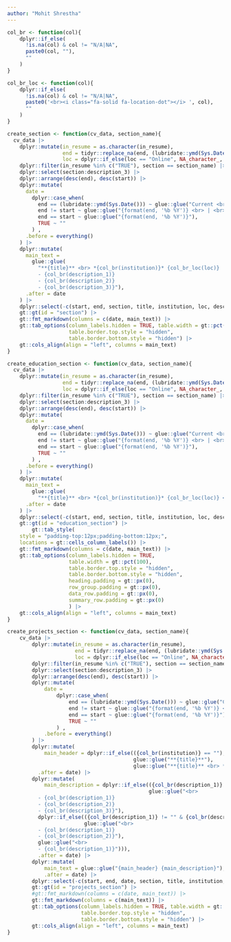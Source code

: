 ```yaml
---
author: "Mohit Shrestha"
---
```


<!-- Functions -->

```r
col_br <- function(col){
    dplyr::if_else(
      !is.na(col) & col != "N/A|NA", 
      paste0(col, ""),
      ""
    )
}

col_br_loc <- function(col){
    dplyr::if_else(
      !is.na(col) & col != "N/A|NA", 
      paste0('<br><i class="fa-solid fa-location-dot"></i> ', col),
      ""
    )
}

create_section <- function(cv_data, section_name){
  cv_data |>
    dplyr::mutate(in_resume = as.character(in_resume),
                  end = tidyr::replace_na(end, (lubridate::ymd(Sys.Date()))),
                  loc = dplyr::if_else(loc == "Online", NA_character_, loc)) |>
    dplyr::filter(in_resume %in% c("TRUE"), section == section_name) |>
    dplyr::select(section:description_3) |>
    dplyr::arrange(desc(end), desc(start)) |>
    dplyr::mutate(
      date =
        dplyr::case_when(
          end == (lubridate::ymd(Sys.Date())) ~ glue::glue("Current <br> | <br> {format(start, '%b %Y')}"),
          end != start ~ glue::glue("{format(end, '%b %Y')} <br> | <br> {format(start, '%b %Y')}"),
          end == start ~ glue::glue("{format(end, '%b %Y')}"),
          TRUE ~ ""
        ) ,
      .before = everything()
    ) |>
    dplyr::mutate(
      main_text =
        glue::glue(
          "**{title}** <br> *{col_br(institution)}* {col_br_loc(loc)}
          - {col_br(description_1)}
          - {col_br(description_2)} 
          - {col_br(description_3)}"),
      .after = date
    ) |>
    dplyr::select(-c(start, end, section, title, institution, loc, description_1, description_2, description_3)) |>
    gt::gt(id = "section") |>
    gt::fmt_markdown(columns = c(date, main_text)) |> 
    gt::tab_options(column_labels.hidden = TRUE, table.width = gt::pct(100),
                    table.border.top.style = "hidden",
                    table.border.bottom.style = "hidden") |> 
    gt::cols_align(align = "left", columns = main_text)
}

create_education_section <- function(cv_data, section_name){
  cv_data |>
    dplyr::mutate(in_resume = as.character(in_resume),
                  end = tidyr::replace_na(end, (lubridate::ymd(Sys.Date()))),
                  loc = dplyr::if_else(loc == "Online", NA_character_, loc)) |>
    dplyr::filter(in_resume %in% c("TRUE"), section == section_name) |>
    dplyr::select(section:description_3) |>
    dplyr::arrange(desc(end), desc(start)) |>
    dplyr::mutate(
      date =
        dplyr::case_when(
          end == (lubridate::ymd(Sys.Date())) ~ glue::glue("Current <br> | <br> {format(start, '%b %Y')}"),
          end != start ~ glue::glue("{format(end, '%b %Y')} <br> | <br> {format(start, '%b %Y')}"),
          end == start ~ glue::glue("{format(end, '%b %Y')}"),
          TRUE ~ ""
        ) ,
      .before = everything()
    ) |>
    dplyr::mutate(
      main_text =
        glue::glue(
          "**{title}** <br> *{col_br(institution)}* {col_br_loc(loc)} <br> {col_br(description_1)}"),
      .after = date
    ) |>
    dplyr::select(-c(start, end, section, title, institution, loc, description_1, description_2, description_3)) |>
    gt::gt(id = "education_section") |>
        gt::tab_style(
    style = "padding-top:12px;padding-bottom:12px;",
    locations = gt::cells_column_labels()) |> 
    gt::fmt_markdown(columns = c(date, main_text)) |>
    gt::tab_options(column_labels.hidden = TRUE, 
                    table.width = gt::pct(100), 
                    table.border.top.style = "hidden",
                    table.border.bottom.style = "hidden",
                    heading.padding = gt::px(0),
                    row_group.padding = gt::px(0),
                    data_row.padding = gt::px(0),
                    summary_row.padding = gt::px(0)
                    ) |> 
    gt::cols_align(align = "left", columns = main_text)
}

create_projects_section <- function(cv_data, section_name){
    cv_data |>
        dplyr::mutate(in_resume = as.character(in_resume),
                      end = tidyr::replace_na(end, (lubridate::ymd(Sys.Date()))),
                      loc = dplyr::if_else(loc == "Online", NA_character_, loc)) |>
        dplyr::filter(in_resume %in% c("TRUE"), section == section_name) |>
        dplyr::select(section:description_3) |>
        dplyr::arrange(desc(end), desc(start)) |>
        dplyr::mutate(
            date =
                dplyr::case_when(
                    end == (lubridate::ymd(Sys.Date())) ~ glue::glue("Current <br> | <br> {format(start, '%b %Y')}"),
                    end != start ~ glue::glue("{format(end, '%b %Y')} <br> | <br> {format(start, '%b %Y')}"),
                    end == start ~ glue::glue("{format(end, '%b %Y')}"),
                    TRUE ~ ""
                ) ,
            .before = everything()
        ) |>
        dplyr::mutate(
            main_header = dplyr::if_else(({col_br(institution)} == ""),
                                         glue::glue("**{title}**"),
                                         glue::glue("**{title}** <br> *{col_br(institution)}*")),
          .after = date) |>
        dplyr::mutate(
            main_description = dplyr::if_else(({col_br(description_1)} != "" & {col_br(description_2)} != "" & {col_br(description_3)} != ""), 
                                              glue::glue("<br> 
          - {col_br(description_1)}
          - {col_br(description_2)} 
          - {col_br(description_3)}"),
          dplyr::if_else(({col_br(description_1)} != "" & {col_br(description_2)} != ""), 
                         glue::glue("<br> 
          - {col_br(description_1)}
          - {col_br(description_2)}"),
          glue::glue("<br> 
          - {col_br(description_1)}"))),
          .after = date) |>
        dplyr::mutate(
            main_text = glue::glue("{main_header} {main_description}"),
            .after = date) |> 
        dplyr::select(-c(start, end, date, section, title, institution, loc, description_1, description_2, description_3, main_header, main_description)) |>
        gt::gt(id = "projects_section") |>
        #gt::fmt_markdown(columns = c(date, main_text)) |> 
        gt::fmt_markdown(columns = c(main_text)) |> 
        gt::tab_options(column_labels.hidden = TRUE, table.width = gt::pct(100),
                        table.border.top.style = "hidden",
                        table.border.bottom.style = "hidden") |> 
        gt::cols_align(align = "left", columns = main_text)
}
```
